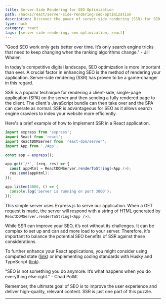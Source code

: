 ```yaml
---
title: Server-Side Rendering for SEO Optimization
path: /hacks/react/server-side-rendering-seo-optimization
description: Discover the power of server-side rendering (SSR) for SEO optimization. Enhance your React applications with SSR to boost your website's visibility.
type: hack
category: react
tags: [server-side rendering, seo optimization, react]
---
```


"Good SEO work only gets better over time. It’s only search engine tricks that need to keep changing when the ranking algorithms change." - Jill Whalen

In today's competitive digital landscape, SEO optimization is more important than ever. A crucial factor in enhancing SEO is the method of rendering your application. Server-side rendering (SSR) has proven to be a game-changer in this regard.

SSR is a popular technique for rendering a client-side, single-page application (SPA) on the server and then sending a fully rendered page to the client. The client's JavaScript bundle can then take over and the SPA can operate as normal. SSR is advantageous for SEO as it allows search engine crawlers to index your website more efficiently.

Here's a brief example of how to implement SSR in a React application. 

```javascript
import express from 'express';
import React from 'react';
import ReactDOMServer from 'react-dom/server';
import App from './App';

const app = express();

app.get('/*', (req, res) => {
  const appHtml = ReactDOMServer.renderToString(<App />);
  res.send(appHtml);
});

app.listen(3000, () => {
  console.log('Server is running on port 3000');
});
```

This simple server uses Express.js to serve our application. When a GET request is made, the server will respond with a string of HTML generated by `ReactDOMServer.renderToString(<App />)`. 

While SSR can improve your SEO, it’s not without its challenges. It can be complex to set up and can add more load to your server. Therefore, it's important to balance the potential SEO benefits of SSR against these considerations.

To further enhance your React applications, you might consider using computed state ([link](https://samuellawrentz.com/blog/computed-state-in-react)) or implementing coding standards with Husky and TypeScript ([link](https://samuellawrentz.com/blog/coding-standards-husky-typescript-lint-staged)).

"SEO is not something you do anymore. It’s what happens when you do everything else right." - Chad Pollitt

Remember, the ultimate goal of SEO is to improve the user experience and deliver high-quality, relevant content. SSR is just one part of this puzzle.

---
